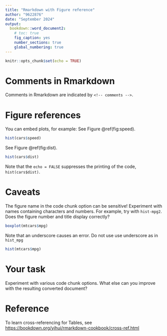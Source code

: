 ```yaml
---
title: "Rmarkdown with Figure reference"
author: "9622876"
date: "September 2024"
output:
  bookdown::word_document2: 
    # toc: true
    fig_caption: yes
    number_sections: true
    global_numbering: true
---
```


```r
knitr::opts_chunk$set(echo = TRUE)
```


# Comments in Rmarkdown 
Comments in Rmarkdown are indicated by `<!-- comments -->`.
<!-- Note that the `echo = FALSE` suppresses the printing of the code, `hist(cars$dist)`. -->


# Figure references

You can embed plots, for example: See Figure \@ref(fig:speed).

```r
hist(cars$speed)
```

\newpage

See Figure \@ref(fig:dist).

```r
hist(cars$dist)
```

Note that the `echo = FALSE` suppresses the printing of the code, `hist(cars$dist)`.

\newpage

# Caveats
The figure name in the code chunk option can be sensitive! 
Experiment with names containing characters and numbers. For example, try with `hist-mpg2`. Does the figure number and title display correctly?
```r
boxplot(mtcars$mpg)
```


\newpage 

Note that an underscore causes an error. Do not use use underscore as in `hist_mpg`
```r
hist(mtcars$mpg)
```

# Your task
Experiment with various code chunk options. What else can you improve with the resulting converted document?

# Reference

To learn cross-referencing for Tables, see <https://bookdown.org/yihui/rmarkdown-cookbook/cross-ref.html>
